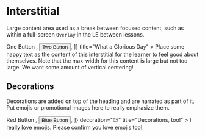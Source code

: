 
<Meta title="Core/Molecules/Interstitial" component={Interstitial} />

# Interstitial

<StoryStatus status="stable" />

Large content area used as a break between focused content, such as within
a full-screen <code>Overlay</code> in the LE between lessons.

<Preview>
  <Story name="Interstitial">
    <Interstitial
      buttons={[
        <Button key="1" theme="brand-yellow">
          One Button
        </Button>,
        <Button key="2" theme="white" outline>
          Two Button
        </Button>,
      ]}
      title="What a Glorious Day"
    >
      Place some happy text as the content of this interstitial for the learner
      to feel good about themselves. Note that the max-width for this content is
      large but not too large. We want some amount of vertical centering!
    </Interstitial>
  </Story>
</Preview>

<Props of={Interstitial} />

## Decorations

Decorations are added on top of the heading and are narrated as part of
it. Put emojis or promotional images here to really emphasize them.

<Preview>
  <Story name="Decorated Interstitial">
    <Interstitial
      buttons={[
        <Button key="1" theme="brand-red">
          Red Button
        </Button>,
        <Button key="2" theme="brand-blue">
          Blue Button
        </Button>,
      ]}
      decoration="😍"
      title="Decorations, too!"
    >
      I really love emojis. Please confirm you love emojis too!
    </Interstitial>
  </Story>
</Preview>
